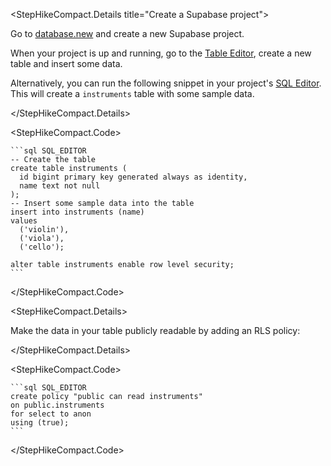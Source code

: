 <StepHikeCompact.Details title="Create a Supabase project">

Go to [database.new](https://database.new) and create a new Supabase project.

When your project is up and running, go to the [Table Editor](https://supabase.com/dashboard/project/_/editor), create a new table and insert some data.

Alternatively, you can run the following snippet in your project's [SQL Editor](https://supabase.com/dashboard/project/_/sql/new). This will create a `instruments` table with some sample data.

</StepHikeCompact.Details>

<StepHikeCompact.Code>

    ```sql SQL_EDITOR
    -- Create the table
    create table instruments (
      id bigint primary key generated always as identity,
      name text not null
    );
    -- Insert some sample data into the table
    insert into instruments (name)
    values
      ('violin'),
      ('viola'),
      ('cello');

    alter table instruments enable row level security;
    ```

</StepHikeCompact.Code>

<StepHikeCompact.Details>

Make the data in your table publicly readable by adding an RLS policy:

</StepHikeCompact.Details>

<StepHikeCompact.Code>

    ```sql SQL_EDITOR
    create policy "public can read instruments"
    on public.instruments
    for select to anon
    using (true);
    ```

</StepHikeCompact.Code>
